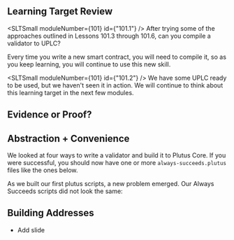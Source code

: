 
## Learning Target Review
<SLTSmall moduleNumber={101} id={"101.1"} />
After trying some of the approaches outlined in Lessons 101.3 through 101.6, can you compile a validator to UPLC?

Every time you write a new smart contract, you will need to compile it, so as you keep learning, you will continue to use this new skill.

<SLTSmall moduleNumber={101} id={"101.2"} />
We have some UPLC ready to be used, but we haven't seen it in action. We will continue to think about this learning target in the next few modules.




## Evidence or Proof?


## Abstraction + Convenience
We looked at four ways to write a validator and build it to Plutus Core. If you were successful, you should now have one or more `always-succeeds.plutus` files like the ones below. 

As we built our first plutus scripts, a new problem emerged. Our Always Succeeds scripts did not look the same:

## Building Addresses
- Add slide

